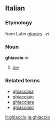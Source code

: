 ==Italian==
===Etymology===
from Latin ''[[glacies]] -ei''
===Noun===
'''ghiaccio''' ''m''

#[[ice]]

===Related terms===
*[[ghiacciaia]]
*[[ghiacciaio]]
*[[ghiacciare]]
*[[ghiacciolo]]

[[it:ghiaccio]]
[[ja:ghiaccio]]